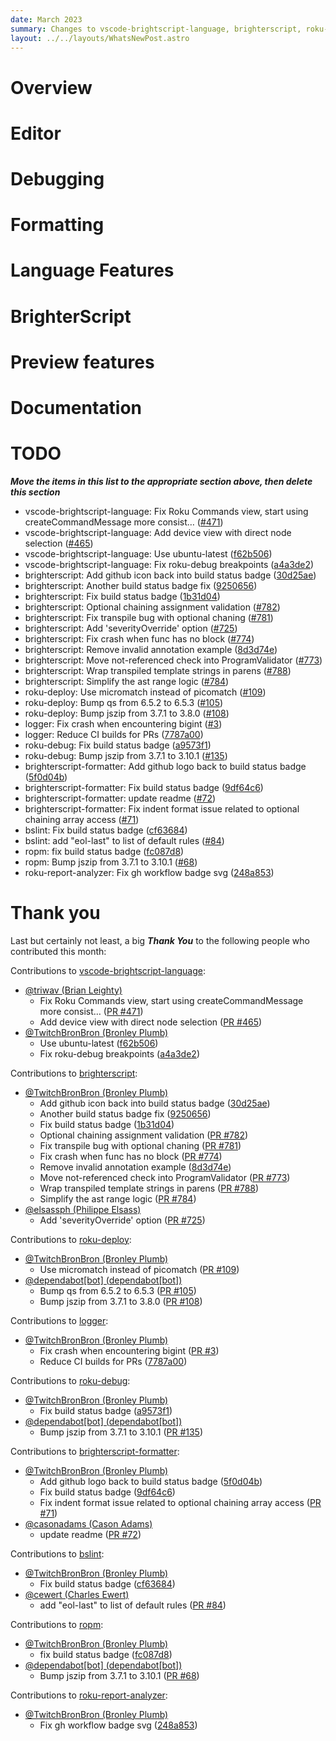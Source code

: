 ```yaml
---
date: March 2023
summary: Changes to vscode-brightscript-language, brighterscript, roku-deploy, logger, roku-debug, brighterscript-formatter, bslint, ropm, roku-report-analyzer
layout: ../../layouts/WhatsNewPost.astro
---
```

# Overview

# Editor

# Debugging

# Formatting

# Language Features

# BrighterScript

# Preview features

# Documentation


# TODO
***Move the items in this list to the appropriate section above, then delete this section***
 - vscode-brightscript-language: Fix Roku Commands view, start using createCommandMessage more consist… ([#471](https://github.com/RokuCommunity/vscode-brightscript-language/pull/471))
 - vscode-brightscript-language: Add device view with direct node selection ([#465](https://github.com/RokuCommunity/vscode-brightscript-language/pull/465))
 - vscode-brightscript-language: Use ubuntu-latest ([f62b506](https://github.com/RokuCommunity/vscode-brightscript-language/commit/f62b506))
 - vscode-brightscript-language: Fix roku-debug breakpoints ([a4a3de2](https://github.com/RokuCommunity/vscode-brightscript-language/commit/a4a3de2))
 - brighterscript: Add github icon back into build status badge ([30d25ae](https://github.com/RokuCommunity/brighterscript/commit/30d25ae))
 - brighterscript: Another build status badge fix ([9250656](https://github.com/RokuCommunity/brighterscript/commit/9250656))
 - brighterscript: Fix build status badge ([1b31d04](https://github.com/RokuCommunity/brighterscript/commit/1b31d04))
 - brighterscript: Optional chaining assignment validation ([#782](https://github.com/RokuCommunity/brighterscript/pull/782))
 - brighterscript: Fix transpile bug with optional chaning ([#781](https://github.com/RokuCommunity/brighterscript/pull/781))
 - brighterscript: Add 'severityOverride' option ([#725](https://github.com/RokuCommunity/brighterscript/pull/725))
 - brighterscript: Fix crash when func has no block ([#774](https://github.com/RokuCommunity/brighterscript/pull/774))
 - brighterscript: Remove invalid annotation example ([8d3d74e](https://github.com/RokuCommunity/brighterscript/commit/8d3d74e))
 - brighterscript: Move not-referenced check into ProgramValidator ([#773](https://github.com/RokuCommunity/brighterscript/pull/773))
 - brighterscript: Wrap transpiled template strings in parens ([#788](https://github.com/RokuCommunity/brighterscript/pull/788))
 - brighterscript: Simplify the ast range logic ([#784](https://github.com/RokuCommunity/brighterscript/pull/784))
 - roku-deploy: Use micromatch instead of picomatch ([#109](https://github.com/RokuCommunity/roku-deploy/pull/109))
 - roku-deploy: Bump qs from 6.5.2 to 6.5.3 ([#105](https://github.com/RokuCommunity/roku-deploy/pull/105))
 - roku-deploy: Bump jszip from 3.7.1 to 3.8.0 ([#108](https://github.com/RokuCommunity/roku-deploy/pull/108))
 - logger: Fix crash when encountering bigint ([#3](https://github.com/RokuCommunity/logger/pull/3))
 - logger: Reduce CI builds for PRs ([7787a00](https://github.com/RokuCommunity/logger/commit/7787a00))
 - roku-debug: Fix build status badge ([a9573f1](https://github.com/RokuCommunity/roku-debug/commit/a9573f1))
 - roku-debug: Bump jszip from 3.7.1 to 3.10.1 ([#135](https://github.com/RokuCommunity/roku-debug/pull/135))
 - brighterscript-formatter: Add github logo back to build status badge ([5f0d04b](https://github.com/RokuCommunity/brighterscript-formatter/commit/5f0d04b))
 - brighterscript-formatter: Fix build status badge ([9df64c6](https://github.com/RokuCommunity/brighterscript-formatter/commit/9df64c6))
 - brighterscript-formatter: update readme ([#72](https://github.com/RokuCommunity/brighterscript-formatter/pull/72))
 - brighterscript-formatter: Fix indent format issue related to optional chaining array access ([#71](https://github.com/RokuCommunity/brighterscript-formatter/pull/71))
 - bslint: Fix build status badge ([cf63684](https://github.com/RokuCommunity/bslint/commit/cf63684))
 - bslint: add "eol-last" to list of default rules ([#84](https://github.com/RokuCommunity/bslint/pull/84))
 - ropm: fix build status badge ([fc087d8](https://github.com/RokuCommunity/ropm/commit/fc087d8))
 - ropm: Bump jszip from 3.7.1 to 3.10.1 ([#68](https://github.com/RokuCommunity/ropm/pull/68))
 - roku-report-analyzer: Fix gh workflow badge svg ([248a853](https://github.com/RokuCommunity/roku-report-analyzer/commit/248a853))

# Thank you
Last but certainly not least, a big ***Thank You*** to the following people who contributed this month:

Contributions to [vscode-brightscript-language](https://github.com/RokuCommunity/vscode-brightscript-language):
 - [@triwav (Brian Leighty)](https://github.com/triwav)
    - Fix Roku Commands view, start using createCommandMessage more consist… ([PR #471](https://github.com/RokuCommunity/vscode-brightscript-language/pull/471))
    - Add device view with direct node selection ([PR #465](https://github.com/RokuCommunity/vscode-brightscript-language/pull/465))
 - [@TwitchBronBron (Bronley Plumb)](https://github.com/TwitchBronBron)
    - Use ubuntu-latest ([f62b506](https://github.com/RokuCommunity/vscode-brightscript-language/commit/f62b506))
    - Fix roku-debug breakpoints ([a4a3de2](https://github.com/RokuCommunity/vscode-brightscript-language/commit/a4a3de2))

Contributions to [brighterscript](https://github.com/RokuCommunity/brighterscript):
 - [@TwitchBronBron (Bronley Plumb)](https://github.com/TwitchBronBron)
    - Add github icon back into build status badge ([30d25ae](https://github.com/RokuCommunity/brighterscript/commit/30d25ae))
    - Another build status badge fix ([9250656](https://github.com/RokuCommunity/brighterscript/commit/9250656))
    - Fix build status badge ([1b31d04](https://github.com/RokuCommunity/brighterscript/commit/1b31d04))
    - Optional chaining assignment validation ([PR #782](https://github.com/RokuCommunity/brighterscript/pull/782))
    - Fix transpile bug with optional chaning ([PR #781](https://github.com/RokuCommunity/brighterscript/pull/781))
    - Fix crash when func has no block ([PR #774](https://github.com/RokuCommunity/brighterscript/pull/774))
    - Remove invalid annotation example ([8d3d74e](https://github.com/RokuCommunity/brighterscript/commit/8d3d74e))
    - Move not-referenced check into ProgramValidator ([PR #773](https://github.com/RokuCommunity/brighterscript/pull/773))
    - Wrap transpiled template strings in parens ([PR #788](https://github.com/RokuCommunity/brighterscript/pull/788))
    - Simplify the ast range logic ([PR #784](https://github.com/RokuCommunity/brighterscript/pull/784))
 - [@elsassph (Philippe Elsass)](https://github.com/elsassph)
    - Add 'severityOverride' option ([PR #725](https://github.com/RokuCommunity/brighterscript/pull/725))

Contributions to [roku-deploy](https://github.com/RokuCommunity/roku-deploy):
 - [@TwitchBronBron (Bronley Plumb)](https://github.com/TwitchBronBron)
    - Use micromatch instead of picomatch ([PR #109](https://github.com/RokuCommunity/roku-deploy/pull/109))
 - [@dependabot[bot] (dependabot[bot])](https://github.com/apps/dependabot)
    - Bump qs from 6.5.2 to 6.5.3 ([PR #105](https://github.com/RokuCommunity/roku-deploy/pull/105))
    - Bump jszip from 3.7.1 to 3.8.0 ([PR #108](https://github.com/RokuCommunity/roku-deploy/pull/108))

Contributions to [logger](https://github.com/RokuCommunity/logger):
 - [@TwitchBronBron (Bronley Plumb)](https://github.com/TwitchBronBron)
    - Fix crash when encountering bigint ([PR #3](https://github.com/RokuCommunity/logger/pull/3))
    - Reduce CI builds for PRs ([7787a00](https://github.com/RokuCommunity/logger/commit/7787a00))

Contributions to [roku-debug](https://github.com/RokuCommunity/roku-debug):
 - [@TwitchBronBron (Bronley Plumb)](https://github.com/TwitchBronBron)
    - Fix build status badge ([a9573f1](https://github.com/RokuCommunity/roku-debug/commit/a9573f1))
 - [@dependabot[bot] (dependabot[bot])](https://github.com/apps/dependabot)
    - Bump jszip from 3.7.1 to 3.10.1 ([PR #135](https://github.com/RokuCommunity/roku-debug/pull/135))

Contributions to [brighterscript-formatter](https://github.com/RokuCommunity/brighterscript-formatter):
 - [@TwitchBronBron (Bronley Plumb)](https://github.com/TwitchBronBron)
    - Add github logo back to build status badge ([5f0d04b](https://github.com/RokuCommunity/brighterscript-formatter/commit/5f0d04b))
    - Fix build status badge ([9df64c6](https://github.com/RokuCommunity/brighterscript-formatter/commit/9df64c6))
    - Fix indent format issue related to optional chaining array access ([PR #71](https://github.com/RokuCommunity/brighterscript-formatter/pull/71))
 - [@casonadams (Cason Adams)](https://github.com/casonadams)
    - update readme ([PR #72](https://github.com/RokuCommunity/brighterscript-formatter/pull/72))

Contributions to [bslint](https://github.com/RokuCommunity/bslint):
 - [@TwitchBronBron (Bronley Plumb)](https://github.com/TwitchBronBron)
    - Fix build status badge ([cf63684](https://github.com/RokuCommunity/bslint/commit/cf63684))
 - [@cewert (Charles Ewert)](https://github.com/cewert)
    - add "eol-last" to list of default rules ([PR #84](https://github.com/RokuCommunity/bslint/pull/84))

Contributions to [ropm](https://github.com/RokuCommunity/ropm):
 - [@TwitchBronBron (Bronley Plumb)](https://github.com/TwitchBronBron)
    - fix build status badge ([fc087d8](https://github.com/RokuCommunity/ropm/commit/fc087d8))
 - [@dependabot[bot] (dependabot[bot])](https://github.com/apps/dependabot)
    - Bump jszip from 3.7.1 to 3.10.1 ([PR #68](https://github.com/RokuCommunity/ropm/pull/68))

Contributions to [roku-report-analyzer](https://github.com/RokuCommunity/roku-report-analyzer):
 - [@TwitchBronBron (Bronley Plumb)](https://github.com/TwitchBronBron)
    - Fix gh workflow badge svg ([248a853](https://github.com/RokuCommunity/roku-report-analyzer/commit/248a853))